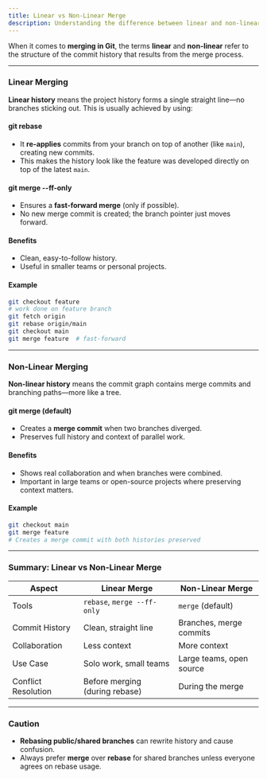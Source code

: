 ```yaml
---
title: Linear vs Non-Linear Merge
description: Understanding the difference between linear and non-linear merge in Git
---
```

When it comes to **merging in Git**, the terms **linear** and **non-linear** refer to the structure of the commit history that results from the merge process.

---

### Linear Merging

**Linear history** means the project history forms a single straight line—no branches sticking out. This is usually achieved by using:

#### git rebase

* It **re-applies** commits from your branch on top of another (like `main`), creating new commits.
* This makes the history look like the feature was developed directly on top of the latest `main`.

#### git merge --ff-only

* Ensures a **fast-forward merge** (only if possible).
* No new merge commit is created; the branch pointer just moves forward.

####  Benefits

* Clean, easy-to-follow history.
* Useful in smaller teams or personal projects.

####  Example

```bash
git checkout feature
# work done on feature branch
git fetch origin
git rebase origin/main
git checkout main
git merge feature  # fast-forward
```

---

###  Non-Linear Merging

**Non-linear history** means the commit graph contains merge commits and branching paths—more like a tree.

#### git merge (default)

* Creates a **merge commit** when two branches diverged.
* Preserves full history and context of parallel work.

####  Benefits

* Shows real collaboration and when branches were combined.
* Important in large teams or open-source projects where preserving context matters.

####  Example

```bash
git checkout main
git merge feature
# Creates a merge commit with both histories preserved
```

---

###  Summary: Linear vs Non-Linear Merge

| Aspect              | Linear Merge                   | Non-Linear Merge         |
| ------------------- | ------------------------------ | ------------------------ |
| Tools               | `rebase`, `merge --ff-only`    | `merge` (default)        |
| Commit History      | Clean, straight line           | Branches, merge commits  |
| Collaboration       | Less context                   | More context             |
| Use Case            | Solo work, small teams         | Large teams, open source |
| Conflict Resolution | Before merging (during rebase) | During the merge         |

---

###  Caution

* **Rebasing public/shared branches** can rewrite history and cause confusion.
* Always prefer **merge** over **rebase** for shared branches unless everyone agrees on rebase usage.
